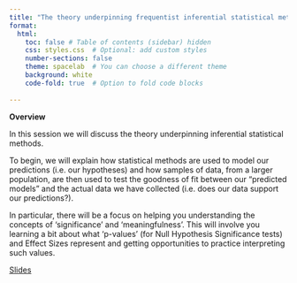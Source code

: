 ```yaml
---
title: "The theory underpinning frequentist inferential statistical methods"
format: 
  html:
    toc: false # Table of contents (sidebar) hidden
    css: styles.css  # Optional: add custom styles
    number-sections: false
    theme: spacelab  # You can choose a different theme
    background: white
    code-fold: true  # Option to fold code blocks
    
---
```


**Overview**

In this session we will discuss the theory underpinning inferential statistical 
methods. 

To begin, we will explain how statistical methods are used to model our predictions 
(i.e. our hypotheses) and how samples of data, from a larger population, are 
then used to test the goodness of fit between our "predicted models" and the 
actual data we have collected (i.e. does our data support our predictions?). 

In particular, there will be a focus on helping you understanding the concepts of 
'significance' and 'meaningfulness'. This will involve you learning a bit about 
what 'p-values' (for Null Hypothesis Significance tests) and Effect Sizes 
represent and getting opportunities to practice interpreting such values.

[Slides](../slides/session2.pptx)
